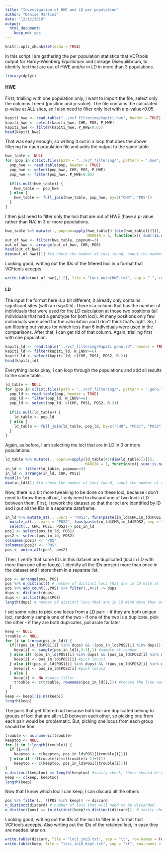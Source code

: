 ```yaml
---
title: "Investigation of HWE and LD per population"
author: "Denise Martini"
date: "12/12/2018"
output: 
  html_document: 
    keep_md: yes
---
```


```r
knitr::opts_chunk$set(echo = TRUE)
```

In this script I am gathering the per population statistics that VCFtools output for Hardy-Weinberg Equilibrium and Linkage Disequilibrium, to identify loci that are out of HWE and/or in LD in more than 3 populations. 

```r
library(dplyr)
```

#### HWE

First, trialling with one population only, I want to import the file, select only the columns I need (position and p-value). The file contains the calculated p-value at ALL sites, so I also need to filter only loci with a p-value<0.05.

```r
kapiti_hwe <- read.table("../vcf_filtering/Kapiti.hwe", header = TRUE) 
kapiti_hwe <- select(kapiti_hwe, CHR, POS, P_HWE)
kapiti_hwe <- filter(kapiti_hwe, P_HWE<0.05)
head(kapiti_hwe)
```

That was easy enough, so writing it out in a loop that does the above filtering for each population file and adds the output to the same table.

```r
hwe_table <- NULL
for (pop in c(list.files(path = "../vcf_filtering/", pattern = ".hwe", full.names=TRUE))) {
  pop_hwe <- read.table(pop, header = TRUE)
  pop_hwe <- select(pop_hwe, CHR, POS, P_HWE)
  pop_hwe <- filter(pop_hwe, P_HWE<0.05)
  
  if(is.null(hwe_table)) {
    hwe_table <- pop_hwe
  } else {
    hwe_table <- full_join(hwe_table, pop_hwe, by=c("CHR", "POS"))
  }
}
```

I then just need to filter only the loci that are out of HWE (have a p-value rather than NA) in 3 or more populations. 

```r
hwe_table %>% mutate(., popnum=apply(hwe_table[3:(dim(hwe_table)[2])], 
                                     MARGIN = 1, function(x){ sum(!is.na(x)) })) -> hwe_table
out_of_hwe <- filter(hwe_table, popnum>=3)
out_of_hwe <- arrange(out_of_hwe, CHR, POS)
head(out_of_hwe)
dim(out_of_hwe)[1] #to check the number of loci found, count the number of rows
```

Looking good, writing out the IDs of the filtered loci in a format that VCFtools accepts.

```r
write.table(out_of_hwe[,1:2], file = "loci_outofHWE.txt", sep = "_", row.names = FALSE, col.names = FALSE, quote = FALSE)
```

#### LD

The input file format here is a bit different, it already only contains significant sites (with an rsq>0.5). There is a column that has the number of individuals that were used for the LD calculation at those two positions (all individuals that had a genotype for both loci). At many positions only few individuals were used for the calculation and I don't think that's right. So, I am filtering out values for which less than 6 individuals were used in the comparisons. After that, I can get rid of that column. Again, trialling first with one population.

```r
kapiti_ld <- read.table("../vcf_filtering/Kapiti.geno.ld", header = TRUE)
kapiti_ld <- filter(kapiti_ld, N_INDV>=6)
kapiti_ld <- select(kapiti_ld, c(CHR, POS1, POS2, R.2))
head(kapiti_ld)
```

Everything looks okay, I can loop through the populations and add all results to the same table. 

```r
ld_table <- NULL
for (pop in c(list.files(path = "../vcf_filtering/", pattern = ".geno.ld", full.names=TRUE))) {
  pop_ld <- read.table(pop, header = TRUE)
  pop_ld <- filter(pop_ld, N_INDV>=6)
  pop_ld <- select(pop_ld, c(CHR, POS1, POS2, R.2))
  
  if(is.null(ld_table)) {
    ld_table <- pop_ld
  } else {
    ld_table <- full_join(ld_table, pop_ld, by=c("CHR", "POS1", "POS2"))
  }
}
```

Again, as before, I am selecting the loci that are in LD in 3 or more populations.

```r
ld_table %>% mutate(., popnum=apply(ld_table[4:(dim(ld_table)[2])], 
                                    MARGIN = 1, function(x){ sum(!is.na(x)) })) -> ld_table
in_ld <- filter(ld_table, popnum>=3)
in_ld <- arrange(in_ld, CHR, POS1)
head(in_ld)
dim(in_ld)[1] #to check the number of loci found, count the number of rows
```

Now, there is a bit more tweaking to be done on these loci, because I don't need to throw them all out, I only need to discard one of two loci in LD between them. First, I rework the dataset so that the loci are identified by ID and I put all the IDs in a separate dataframe.

```r
in_ld %>% mutate_at(., .vars = "POS1", funs(paste(in_ld$CHR,in_ld$POS1, sep = "_"))) %>% 
  mutate_at(., .vars = "POS2", funs(paste(in_ld$CHR,in_ld$POS2, sep = "_"))) %>% 
  select(., CHR, POS1, POS2)-> pos_in_ld
pos1 <- select(pos_in_ld, POS1)
pos2 <- select(pos_in_ld, POS2) 
colnames(pos1) <- "POS"
colnames(pos2) <- "POS"
pos <- union_all(pos1, pos2)
```

Then, I verify that some IDs in this dataset are duplicated (loci in LD with more than one other locus). I identify all the IDs present more than once in the dataset and I store them in a separate list. 

```r
pos <- arrange(pos, POS)
pos %>% n_distinct() # number of distinct loci that are in LD with at least another locus
pos %>% add_count(.,POS) %>% filter(.,n>1) -> dups
dups <- distinct(dups)
dups <- as.list(dups$POS)
length(dups) # number of distinct locu that are in LD with more than one other locus
```

I set some rules to pick one locus from a LD pair: 
- if they are both unique loci, randomly sample one of the two
- if one of the two is a duplicate, pick the other
- if they are both duplicates, put aside for later

```r
keep <- NULL
trouble <- NULL
for (i in 1:nrow(pos_in_ld)) {
  if(!(pos_in_ld$POS1[i] %in% dups) && !(pos_in_ld$POS2[i] %in% dups)) {
    keep[i] <- sample(pos_in_ld[i,2:3],1) #sample at random
  } else if(!(pos_in_ld$POS1[i] %in% dups) && (pos_in_ld$POS2[i] %in% dups)) {
    keep[i] <- pos_in_ld$POS1[i] #pick locus1
  } else if((pos_in_ld$POS1[i] %in% dups) && !(pos_in_ld$POS2[i] %in% dups)) {
    keep[i] <- pos_in_ld$POS2[i] #pick locus2
  } else { 
    keep[i] <- NA #space filler
    trouble <- c(trouble, rownames(pos_in_ld[i,])) #record the line number of duplicates pair for later
  }
}
keep <- keep[!is.na(keep)]
length(keep)
```

The pairs that get filtered out because both loci are duplicated belong to groups of loci that are all in LD between each other, so picking one from each pair would be problematic. But, picking one locus from each group should be fine. 

```r
trouble <- as.numeric(trouble)
keeptoo <- NULL
for (i in 1:length(trouble)) {
  if (i==1) {
    keeptoo <- c(keeptoo, pos_in_ld$POS1[(trouble[i])])
  } else if (!(trouble[i]==(trouble[i-1]+1)))
    keeptoo <- c(keeptoo, pos_in_ld$POS1[(trouble[i])])
}
n_distinct(keeptoo) == length(keeptoo) #sanity check, there should be no duplicates in this set
keep <- c(keep, keeptoo)
length(keep)
```

Now that I know which loci I can keep, I can discard all the others.
```r
pos %>% filter(., !(POS %in% keep)) -> discard
n_distinct(discard) # number of loci that will need to be discarded
n_distinct(pos) == (n_distinct(keep)+n_distinct(discard))  # sanity check
```

Looking good, writing out the IDs of the loci to filter in a format that VCFtools accepts. Also writing out the IDs of the retained loci, in case they are needed later on.

```r
write.table(discard, file = "loci_inLD.txt", sep = "\t", row.names = FALSE, col.names = FALSE, quote = FALSE)
write.table(keep, file = "loci_inLD_kept.txt", sep = "\t", row.names = FALSE, col.names = FALSE, quote = FALSE)
```


